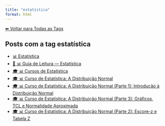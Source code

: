```yaml
---
title: "estatística"
format: html
---
```


[⬅ Voltar para Todas as Tags](../tags.qmd)

## Posts com a tag **estatística**

- [📊 Estatística](/posts/estatistica/index.html)
- [🧭 📊 Guia de Leitura — Estatística](/posts/estatistica/guia-estatistica.html)
- [🎓 📊 Cursos de Estatística](/posts/cursos/estatistica/index.html)
- [🎓 📊 Curso de Estatística: A Distribuição Normal](/posts/cursos/estatistica/distribuicao_normal/index.html)
- [🎓 📊 Curso de Estatística: A Distribuição Normal (Parte 1): Introdução à Distribuição Normal](/posts/cursos/estatistica/distribuicao_normal/parte-1/distribuicao-normal.html)
- [🎓 📊 Curso de Estatística: A Distribuição Normal (Parte 3): Gráficos, TCL e Normalidade Aproximada](/posts/cursos/estatistica/distribuicao_normal/parte-3/distribuicao-normal-parte3.html)
- [🎓 📊 Curso de Estatística: A Distribuição Normal (Parte 2): Escore-z e Tabela Z](/posts/cursos/estatistica/distribuicao_normal/parte-2/distribuicao-normal-parte2.html)
